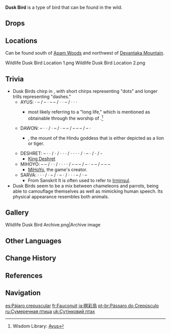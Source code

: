 {{About|the wildlife|the furnishing|Dusk Bird (Furnishing)}}
{{Wildlife Infobox
|image       = Dusk Bird Icon.png
|type        = Wildlife
|family      = Wildlife
|group       = Birds
|location    = 
|description = A bird that lives in the jungles of Sumeru. Its vivid colors make it much-beloved. After being domesticated, it can be used as a courier for messages.<br>It is said that the Dusk Bird once possessed significant intellect and could learn human speech, even comprehending the written word.
}}
'''Dusk Bird''' is a type of bird that can be found in the wild.

==Drops==
{{Card|Fowl|1}}

==Locations==
Can be found south of [[Apam Woods]] and northwest of [[Devantaka Mountain]].
<gallery>
Wildlife Dusk Bird Location 1.png
Wildlife Dusk Bird Location 2.png
</gallery>

==Trivia==
* Dusk Birds chirp in {{w|Morse code}}, with short chirps representing "dots" and longer trills representing "dashes."
** AYUS: {{A|VO Dusk Bird - AYUS.ogg}} · – / – · – – / · · – / · · ·
*** {{Lang|''Ayus''|sa=आयुस्|sa_rm=ayus}} most likely referring to a "long life," which is mentioned as obtainable through the worship of {{Lang|mini=1|sa=''Śiva''}}.<ref>Wisdom Library: [https://www.wisdomlib.org/definition/ayus Ayus]</ref>
** DAWON: {{A|VO Dusk Bird - DAWON.ogg}} – · · / · – / · – – / – – – / – ·
*** {{w|Dawon}}, the mount of the Hindu goddess {{w|Durga}} that is either depicted as a lion or tiger.
** DESHRET: {{A|VO Dusk Bird - DESHRET.ogg}} – · · / · / · · · / · · · · / · – · / · / -
*** [[King Deshret]]
** MIHOYO: {{A|VO Dusk Bird - MIHOYO.ogg}} – – / · · / · · · · / – – – / – · – – / – – –
*** [[MiHoYo]], the game's creator.
** SARVA: {{A|VO Dusk Bird - SARVA.ogg}} · · · / · – / · – · / · · · – / · –
*** From Sanskrit {{Lang|mini=1|sa=सर्व|sa_rm=sarva|sa_tl=every, all; whole, entire.}} It is often used to refer to [[Irminsul]].
* Dusk Birds seem to be a mix between chameleons and parrots, being able to camouflage themselves as well as mimicking human speech. Its physical appearance resembles both animals.

==Gallery==
<gallery>
Wildlife Dusk Bird Archive.png|Archive image
</gallery>

==Other Languages==
{{Other Languages
|en      = Dusk Bird
|zhs     = 暝彩鸟
|zhs_rm  = Míngcǎi-niǎo
|zht     = 暝彩鳥
|zht_rm  = Míngcǎi-niǎo
|zh_tl   = Dusk-Colored Bird
|ja      = 暝彩鳥
|ja_rm   = Meisai Tori{{Assumed}}
|ja_tl   = Dark-Form Bird{{sino|ja}}
|ko      = {{tt|황혼|黃昏}}새
|ko_rm   = Hwanghon-sae
|ko_tl   = Dusk Bird
|es      = Pájaro crepuscular
|es_tl   = Crepuscular Bird
|fr      = Fauconuit
|fr_tl   = Falconight
|ru      = Сумеречная птица
|ru_tl   = Crepuscular Bird
|th      = Dusk Bird
|vi      = Chim Hoàng Hôn
|vi_tl   = Dusk Bird
|de      = Dämmersegler
|de_tl   = Dusk Sailer
|id      = Dusk Bird
|pt      = Pássaro do Crepúsculo
|pt_tl   = 
|tr      = Alacakaranlık Kuşu
|tr_tl   = Dusk Bird
|it      = Uccello del crepuscolo
|it_tl   = 
}}

==Change History==
{{Change History|3.0}}

==References==
{{Reflist}}

==Navigation==
{{Wildlife Navbox}}

[[es:Pájaro crepuscular]]
[[fr:Fauconuit]]
[[ja:暝彩鳥]]
[[pt-br:Pássaro do Crepúsculo]]
[[ru:Сумеречная птица]]
[[uk:Сутінковий птах]]